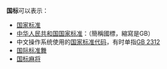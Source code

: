 '''国标'''可以表示：
*[[国家标准|国家标准]]
*[[中华人民共和国国家标准|中华人民共和国国家标准]]：（簡稱國標，縮寫是GB）
*中文操作系统使用的[[国家标准代码|国家标准代码]]，有时单指[[GB_2312|GB 2312]]
*[[国际标准舞|国际标准舞]]
*[[国标麻将|国标麻将]]

{{disambiguation|G|Cat=二字消歧义}}